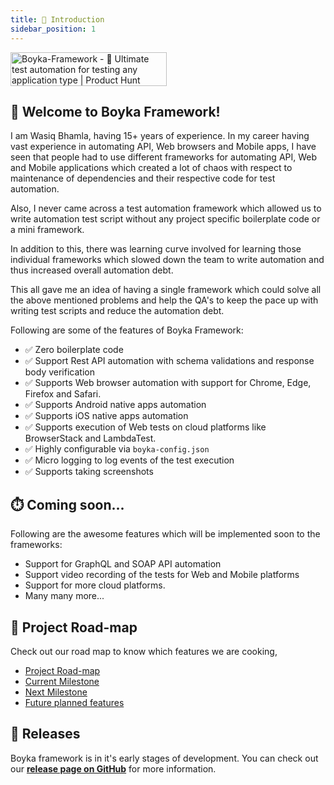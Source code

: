 ```yaml
---
title: 👋 Introduction
sidebar_position: 1
---
```


<a href="https://www.producthunt.com/posts/boyka-framework?utm_source=badge-featured&utm_medium=badge&utm_souce=badge-boyka&#0045;framework" target="_blank"><img src="https://api.producthunt.com/widgets/embed-image/v1/featured.svg?post_id=352770&theme=light" alt="Boyka&#0045;Framework - 🎉&#0032;Ultimate&#0032;test&#0032;automation&#0032;for&#0032;testing&#0032;any&#0032;application&#0032;type | Product Hunt" width="250" height="54" /></a>

## 👋 Welcome to Boyka Framework!

I am Wasiq Bhamla, having 15+ years of experience. In my career having vast experience in automating API, Web browsers and Mobile apps, I have seen that people had to use different frameworks for automating API, Web and Mobile applications which created a lot of chaos with respect to maintenance of dependencies and their respective code for test automation.

Also, I never came across a test automation framework which allowed us to write automation test script without any project specific boilerplate code or a mini framework.

In addition to this, there was learning curve involved for learning those individual frameworks which slowed down the team to write automation and thus increased overall automation debt.

This all gave me an idea of having a single framework which could solve all the above mentioned problems and help the QA's to keep the pace up with writing test scripts and reduce the automation debt.

Following are some of the features of Boyka Framework:

- ✅ Zero boilerplate code
- ✅ Support Rest API automation with schema validations and response body verification
- ✅ Supports Web browser automation with support for Chrome, Edge, Firefox and Safari.
- ✅ Supports Android native apps automation
- ✅ Supports iOS native apps automation
- ✅ Supports execution of Web tests on cloud platforms like BrowserStack and LambdaTest.
- ✅ Highly configurable via `boyka-config.json`
- ✅ Micro logging to log events of the test execution
- ✅ Supports taking screenshots

## ⏱️ Coming soon...

Following are the awesome features which will be implemented soon to the frameworks:

- Support for GraphQL and SOAP API automation
- Support video recording of the tests for Web and Mobile platforms
- Support for more cloud platforms.
- Many many more...

## 🧭 Project Road-map

Check out our road map to know which features we are cooking,

- [Project Road-map](https://github.com/orgs/BoykaFramework/projects/4/views/1)
- [Current Milestone](https://github.com/orgs/BoykaFramework/projects/4/views/2)
- [Next Milestone](https://github.com/orgs/BoykaFramework/projects/4/views/3)
- [Future planned features](https://github.com/orgs/BoykaFramework/projects/4/views/4)

## 🥁 Releases

Boyka framework is in it's early stages of development. You can check out our **[release page on GitHub][release]** for more information.

[release]: https://github.com/BoykaFramework/boyka-framework/releases
